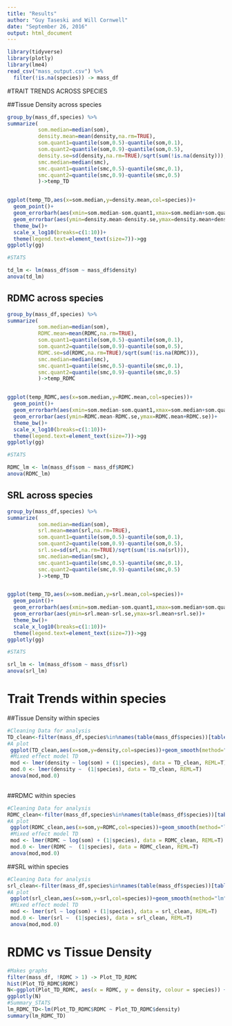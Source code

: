 ```yaml
---
title: "Results"
author: "Guy Taseski and Will Cornwell"
date: "September 26, 2016"
output: html_document
---
```


```r
library(tidyverse)
library(plotly)
library(lme4)
read_csv("mass_output.csv") %>%
  filter(!is.na(species)) -> mass_df
```

#TRAIT TRENDS ACROSS SPECIES

##Tissue Density across species

```r
group_by(mass_df,species) %>%
summarize(
          som.median=median(som),
          density.mean=mean(density,na.rm=TRUE),
          som.quant1=quantile(som,0.5)-quantile(som,0.1),
          som.quant2=quantile(som,0.9)-quantile(som,0.5),
          density.se=sd(density,na.rm=TRUE)/sqrt(sum(!is.na(density))),
          smc.median=median(smc),
          smc.quant1=quantile(smc,0.5)-quantile(smc,0.1),
          smc.quant2=quantile(smc,0.9)-quantile(smc,0.5)
          )->temp_TD    


ggplot(temp_TD,aes(x=som.median,y=density.mean,col=species))+
  geom_point()+
  geom_errorbarh(aes(xmin=som.median-som.quant1,xmax=som.median+som.quant2,y=density.mean))+
  geom_errorbar(aes(ymin=density.mean-density.se,ymax=density.mean+density.se))+
  theme_bw()+
  scale_x_log10(breaks=c(1:10))+ 
  theme(legend.text=element_text(size=7))->gg
ggplotly(gg)

#STATS

td_lm <- lm(mass_df$som ~ mass_df$density)
anova(td_lm)
```

## RDMC across species

```r
group_by(mass_df,species) %>%
summarize(
          som.median=median(som),
          RDMC.mean=mean(RDMC,na.rm=TRUE),
          som.quant1=quantile(som,0.5)-quantile(som,0.1),
          som.quant2=quantile(som,0.9)-quantile(som,0.5),
          RDMC.se=sd(RDMC,na.rm=TRUE)/sqrt(sum(!is.na(RDMC))),
          smc.median=median(smc),
          smc.quant1=quantile(smc,0.5)-quantile(smc,0.1),
          smc.quant2=quantile(smc,0.9)-quantile(smc,0.5)
          )->temp_RDMC    


ggplot(temp_RDMC,aes(x=som.median,y=RDMC.mean,col=species))+
  geom_point()+
  geom_errorbarh(aes(xmin=som.median-som.quant1,xmax=som.median+som.quant2,y=RDMC.mean))+
  geom_errorbar(aes(ymin=RDMC.mean-RDMC.se,ymax=RDMC.mean+RDMC.se))+
  theme_bw()+
  scale_x_log10(breaks=c(1:10))+ 
  theme(legend.text=element_text(size=7))->gg
ggplotly(gg)

#STATS

RDMC_lm <- lm(mass_df$som ~ mass_df$RDMC)
anova(RDMC_lm)

```

## SRL across species

```r
group_by(mass_df,species) %>%
summarize(
          som.median=median(som),
          srl.mean=mean(srl,na.rm=TRUE),
          som.quant1=quantile(som,0.5)-quantile(som,0.1),
          som.quant2=quantile(som,0.9)-quantile(som,0.5),
          srl.se=sd(srl,na.rm=TRUE)/sqrt(sum(!is.na(srl))),
          smc.median=median(smc),
          smc.quant1=quantile(smc,0.5)-quantile(smc,0.1),
          smc.quant2=quantile(smc,0.9)-quantile(smc,0.5)
          )->temp_TD    


ggplot(temp_TD,aes(x=som.median,y=srl.mean,col=species))+
  geom_point()+
  geom_errorbarh(aes(xmin=som.median-som.quant1,xmax=som.median+som.quant2,y=srl.mean))+
  geom_errorbar(aes(ymin=srl.mean-srl.se,ymax=srl.mean+srl.se))+
  theme_bw()+
  scale_x_log10(breaks=c(1:10))+ 
  theme(legend.text=element_text(size=7))->gg
ggplotly(gg)

#STATS

srl_lm <- lm(mass_df$som ~ mass_df$srl)
anova(srl_lm)
```


# Trait Trends within species

##Tissue Density within species

```r
#Cleaning Data for analysis
TD_clean<-filter(mass_df,species%in%names(table(mass_df$species))[table(mass_df$species)>11])
#A plot
 ggplot(TD_clean,aes(x=som,y=density,col=species))+geom_smooth(method="lm",se=F)+scale_x_log10()
 #Mixed effect model TD
 mod <- lmer(density ~ log(som) + (1|species), data = TD_clean, REML=T)
 mod.0 <- lmer(density ~  (1|species), data = TD_clean, REML=T)
 anova(mod,mod.0)
  
```

##RDMC within species

```r
#Cleaning Data for analysis
RDMC_clean<-filter(mass_df,species%in%names(table(mass_df$species))[table(mass_df$species)>11])
#A plot
 ggplot(RDMC_clean,aes(x=som,y=RDMC,col=species))+geom_smooth(method="lm",se=F)+scale_x_log10()
 #Mixed effect model TD
 mod <- lmer(RDMC ~ log(som) + (1|species), data = RDMC_clean, REML=T)
 mod.0 <- lmer(RDMC ~  (1|species), data = RDMC_clean, REML=T)
 anova(mod,mod.0)
```

##SRL within species

```r
#Cleaning Data for analysis
srl_clean<-filter(mass_df,species%in%names(table(mass_df$species))[table(mass_df$species)>11])
#A plot
 ggplot(srl_clean,aes(x=som,y=srl,col=species))+geom_smooth(method="lm",se=F)+scale_x_log10()
 #Mixed effect model TD
 mod <- lmer(srl ~ log(som) + (1|species), data = srl_clean, REML=T)
 mod.0 <- lmer(srl ~  (1|species), data = srl_clean, REML=T)
 anova(mod,mod.0)

```

# RDMC vs Tissue Density

```r
#Makes graphs
filter(mass_df, !RDMC > 1) -> Plot_TD_RDMC
hist(Plot_TD_RDMC$RDMC)
N<-ggplot(Plot_TD_RDMC, aes(x = RDMC, y = density, colour = species)) + geom_point() + geom_abline()
ggplotly(N)
#Summary_STATS
lm_RDMC_TD<-lm(Plot_TD_RDMC$RDMC ~ Plot_TD_RDMC$density)
summary(lm_RDMC_TD)
```


